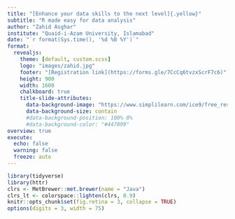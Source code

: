 ```yaml
---
title: "[Enhance your data skills to the next level]{.yellow}"
subtitle: "R made easy for data analysis"
author: "Zahid Asghar"
institute: "Quaid-i-Azam University, Islamabad"
date: "`r format(Sys.time(), '%d %B %Y')`"
format:
  revealjs:
    theme: [default, custom.scss]
    logo: "images/zahid.jpg"
    footer: "[Registration link](https://forms.gle/7CcCq6tvzxScrF7c6)"
    height: 900
    width: 1600
    chalkboard: true
    title-slide-attributes: 
      data-background-image: "https://www.simplilearn.com/ice9/free_resources_article_thumb/Data-Science-vs.-Big-Data-vs.jpg"
      data-background-size: contain
      #data-background-position: 100% 0%
      #data-background-color: "#447099"
overview: true
execute:
  echo: false
  warning: false
  freeze: auto
---
```


```r
library(tidyverse)
library(httr)
clrs <- MetBrewer::met.brewer(name = "Java")
clrs_lt <- colorspace::lighten(clrs, 0.9)
knitr::opts_chunk$set(fig.retina = 3, collapse = TRUE)
options(digits = 3, width = 75)
```

